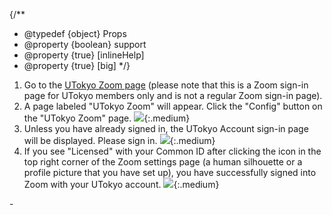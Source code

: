 
{/**
  * @typedef {object} Props
  * @property {boolean} support
  * @property {true} [inlineHelp]
  * @property {true} [big]
  */}

1. Go to the [UTokyo Zoom page](https://u-tokyo-ac-jp.zoom.us/) (please note that this is a Zoom sign-in page for UTokyo members only and is not a regular Zoom sign-in page).
2. A page labeled "UTokyo Zoom" will appear. Click the "Config" button on the "UTokyo Zoom" page.
   <If cond={props.big}>
     ![](/en/zoom/signin/1.png){:.medium}
   </If>
   <If cond={props.inlineHelp}>
     <SigninBrowserHelp big={props.big} inline />
   </If>
3. Unless you have already signed in, the UTokyo Account sign-in page will be displayed. Please sign in.
   <If cond={props.big}>
     ![](/en/zoom/signin/2.png){:.medium}
   </If>
4. If you see "Licensed" with your Common ID after clicking the icon in the top right corner of the Zoom settings page (a human silhouette or a profile picture that you have set up), you have successfully signed into Zoom with your UTokyo account.
   <If cond={props.big}>
     ![](/en/zoom/signin/license.png){:.medium}
   </If>

<If cond={props.inlineHelp}>
  <Support lang="en" show={props.support} />
  <Fragment slot="else">
    - <SigninBrowserHelp support={props.support} />
  </Fragment>
</If>
